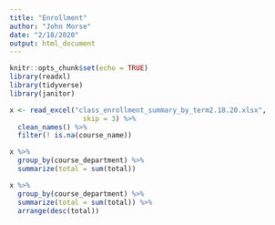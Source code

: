 ```yaml
---
title: "Enrollment"
author: "John Morse"
date: "2/18/2020"
output: html_document
---
```


```r
knitr::opts_chunk$set(echo = TRUE)
library(readxl)
library(tidyverse)
library(janitor)
```

```r
x <- read_excel("class_enrollment_summary_by_term2.18.20.xlsx",
                  skip = 3) %>% 
  clean_names() %>% 
  filter(! is.na(course_name))

```

```r
x %>%
  group_by(course_department) %>% 
  summarize(total = sum(total))
```

```r
x %>% 
  group_by(course_department) %>% 
  summarize(total = sum(total)) %>% 
  arrange(desc(total))

```

